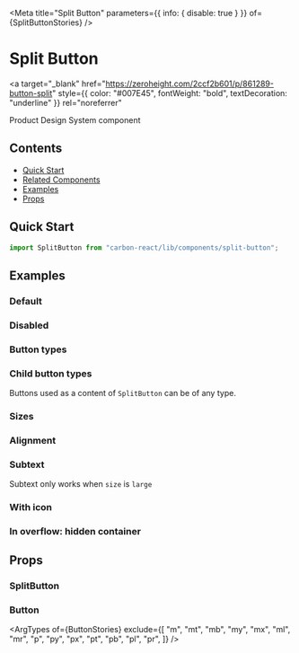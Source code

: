 

<Meta
  title="Split Button"
  parameters={{ info: { disable: true } }}
  of={SplitButtonStories}
/>

# Split Button

<a
  target="_blank"
  href="https://zeroheight.com/2ccf2b601/p/861289-button-split"
  style={{ color: "#007E45", fontWeight: "bold", textDecoration: "underline" }}
  rel="noreferrer"
>
  Product Design System component
</a>

## Contents

- [Quick Start](#quick-start)
- [Related Components](#related-components)
- [Examples](#examples)
- [Props](#props)

## Quick Start

```javascript
import SplitButton from "carbon-react/lib/components/split-button";
```

## Examples

### Default

<Canvas name="default" of={SplitButtonStories.Default} />

### Disabled

<Canvas name="disabled" of={SplitButtonStories.Disabled} />

### Button types

<Canvas name="button types" of={SplitButtonStories.ButtonTypes} />

### Child button types

Buttons used as a content of `SplitButton` can be of any type.

<Canvas name="child button types" of={SplitButtonStories.ChildButtonTypes} />

### Sizes

<Canvas name="sizes" of={SplitButtonStories.Sizes} />

### Alignment

<Canvas name="align" of={SplitButtonStories.Align} />

### Subtext

Subtext only works when `size` is `large`

<Canvas name="subtext" of={SplitButtonStories.Subtext} />

### With icon

<Canvas name="with icon" of={SplitButtonStories.WithIcon} />

### In overflow: hidden container

<Canvas
  name="in overflow hidden container"
  of={SplitButtonStories.InOverflowHiddenContainer}
/>

## Props

### SplitButton

<ArgTypes of={SplitButtonStories} />

### Button

<ArgTypes
  of={ButtonStories}
  exclude={[
    "m",
    "mt",
    "mb",
    "my",
    "mx",
    "ml",
    "mr",
    "p",
    "py",
    "px",
    "pt",
    "pb",
    "pl",
    "pr",
  ]}
/>

